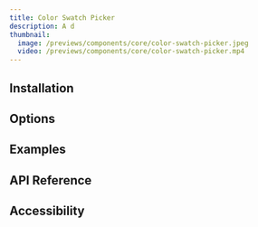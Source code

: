 ---
title: Color Swatch Picker
description: A d
thumbnail:
  image: /previews/components/core/color-swatch-picker.jpeg
  video: /previews/components/core/color-swatch-picker.mp4
---

<ComponentPreview name="demos/components/core/color-swatch-picker/basic" className="max-w-[150px]" />

## Installation

## Options

## Examples

## API Reference

## Accessibility
